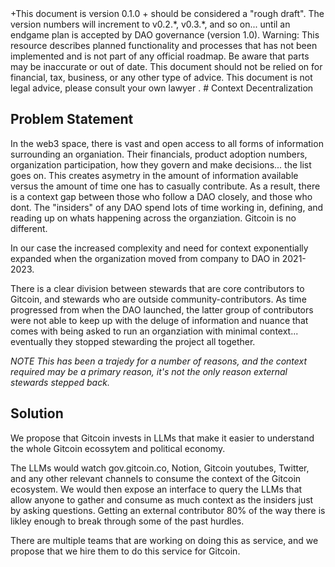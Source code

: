 
<Callout type="info">
+This document is version 0.1.0 + should be considered a "rough draft".  The version numbers will increment to v0.2.*, v0.3.*, and so on... until an endgame plan is accepted by DAO governance (version 1.0).
</Callout>


<Callout type="warning">
  Warning: This resource describes planned functionality and processes that has
  not been implemented and is not part of any official roadmap. Be aware that parts may be inaccurate or out of
  date.  This document should not be relied on for financial, tax, business, or any other type of advice.  This document is not legal advice, please consult your own lawyer .
</Callout>
# Context Decentralization

## Problem Statement

In the web3 space, there is vast and open access to all forms of information surrounding an organiation. Their financials, product adoption numbers, organization participation, how they govern and make decisions... the list goes on. This creates asymetry in the amount of information available versus the amount of time one has to casually contribute. As a result, there is a context gap between those who follow a DAO closely, and those who dont. The "insiders" of any DAO spend lots of time working in, defining, and reading up on whats happening across the organziation. Gitcoin is no different. 

In our case the increased complexity and need for context exponentially expanded when the organization moved from company to DAO in 2021-2023.

There is a clear division between stewards that are core contributors to Gitcoin, and stewards who are outside community-contributors.  As time progressed from when the DAO launched, the latter group of contributors were not able to keep up with the deluge of information and nuance that comes with being asked to run an organziation with minimal context... eventually they stopped stewarding the project all together. 

*NOTE This has been a trajedy for a number of reasons, and the context required may be a primary reason, it's not the only reason external stewards stepped back.*

## Solution

We propose that Gitcoin invests in LLMs that make it easier to understand the whole Gitcoin ecossytem and political economy.

The LLMs would watch gov.gitcoin.co, Notion, Gitcoin youtubes, Twitter, and any other relevant channels to consume the context of the Gitcoin ecosystem.  We would then expose an interface to query the LLMs that allow anyone to gather and consume as much context as the insiders just by asking questions. Getting an external contributor 80% of the way there is likley enough to break through some of the past hurdles.

There are multiple teams that are working on doing this as service, and we propose that we hire them to do this service for Gitcoin.

